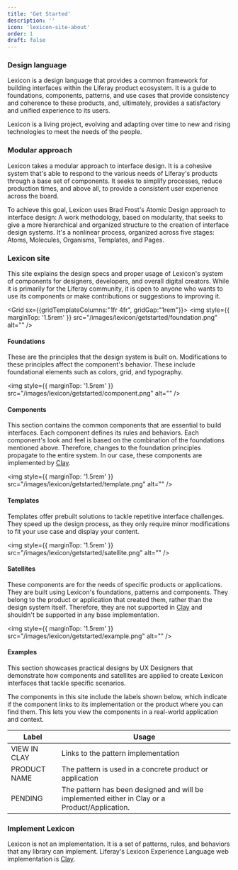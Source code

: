 ```yaml
---
title: 'Get Started'
description: ''
icon: 'lexicon-site-about'
order: 1
draft: false
---
```



### Design language

Lexicon is a design language that provides a common framework for building interfaces within the Liferay product ecosystem. It is a guide to foundations, components, patterns, and use cases that provide consistency and coherence to these products, and, ultimately, provides a satisfactory and unified experience to its users.

Lexicon is a living project, evolving and adapting over time to new and rising technologies to meet the needs of the people.

### Modular approach

Lexicon takes a modular approach to interface design. It is a cohesive system that's able to respond to the various needs of Liferay's products through a base set of components. It seeks to simplify processes, reduce production times, and above all, to provide a consistent user experience across the board.

To achieve this goal, Lexicon uses Brad Frost's Atomic Design approach to interface design: A work methodology, based on modularity, that seeks to give a more hierarchical and organized structure to the creation of interface design systems. It's a nonlinear process, organized across five stages: Atoms, Molecules, Organisms, Templates, and Pages.

### Lexicon site

This site explains the design specs and proper usage of Lexicon's system of components for designers, developers, and overall digital creators. While it is primarily for the Liferay community, it is open to anyone who wants to use its components or make contributions or suggestions to improving it.

<Grid sx={{gridTemplateColumns:"1fr 4fr", gridGap:"1rem"}}>
	<Box>
		<img
			style={{ marginTop: '1.5rem' }}
			src="/images/lexicon/getstarted/foundation.png"
			alt=""
		/>
	</Box>
	<Box>
		<h4>Foundations</h4>
		<p>
			These are the principles that the design system is built on. Modifications to
			these principles affect the component's behavior. These include foundational
			elements such as colors, grid, and typography.
		</p>
	</Box>
	<Box>
		<img
			style={{ marginTop: '1.5rem' }}
			src="/images/lexicon/getstarted/component.png"
			alt=""
		/>
	</Box>
	<Box>
		<h4>Components</h4>
		<p>
			This section contains the common components that are essential to build
			interfaces. Each component defines its rules and behaviors. Each component's
			look and feel is based on the combination of the foundations mentioned above.
			Therefore, changes to the foundation principles propagate to the entire
			system. In our case, these components are implemented by <a href="https://clayui.com/">Clay</a>.
		</p>
	</Box>
	<Box>
		<img
			style={{ marginTop: '1.5rem' }}
			src="/images/lexicon/getstarted/template.png"
			alt=""
		/>
	</Box>
	<Box>
		<h4>Templates</h4>
		<p>
			Templates offer prebuilt solutions to tackle repetitive interface challenges.
			They speed up the design process, as they only require minor modifications to
			fit your use case and display your content.
		</p>
	</Box>
	<Box>
		<img
			style={{ marginTop: '1.5rem' }}
			src="/images/lexicon/getstarted/satellite.png"
			alt=""
		/>
	</Box>
	<Box>
		<h4>Satellites</h4>
		<p>
			These components are for the needs of specific products or applications. They
			are built using Lexicon's foundations, patterns and components. They belong to the
			product or application that created them, rather than the design system
			itself. Therefore, they are not supported in <a href="https://clayui.com/">Clay</a> and shouldn't be supported in any base implementation.
		</p>
	</Box>
	<Box>
		<img
			style={{ marginTop: '1.5rem' }}
			src="/images/lexicon/getstarted/example.png"
			alt=""
		/>
	</Box>
	<Box>
		<h4>Examples</h4>
		<p>
			This section showcases practical designs by UX Designers that demonstrate how components and satellites are applied to create Lexicon
			interfaces that tackle specific scenarios.
		</p>
		<p>
			The components in this site include the labels shown below, which indicate if
			the component links to its implementation or the product where you can find
			them. This lets you view the components in a real-world application and
			context.
		</p>
	</Box>
</Grid>


| Label        | Usage                                                                                          |
| ------------ | ---------------------------------------------------------------------------------------------- |
| <span><a class="labelTag labelWarning">VIEW IN CLAY</a></span> | Links to the pattern implementation                                                            |
| <span><a class="labelTag labelInfo">PRODUCT NAME</a></span> | The pattern is used in a concrete product or application                                       |
| <span><a class="labelTag labelDraft">PENDING</a></span> | The pattern has been designed and will be implemented either in Clay or a Product/Application. |

### Implement Lexicon

Lexicon is not an implementation. It is a set of patterns, rules, and behaviors that any library can implement. Liferay's Lexicon Experience Language web implementation is [Clay](https://clayui.com/).
